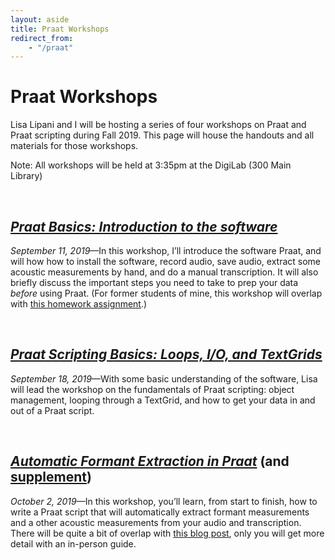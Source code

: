```yaml
---
layout: aside
title: Praat Workshops
redirect_from: 
    - "/praat"
---
```


# Praat Workshops

Lisa Lipani and I will be hosting a series of four workshops on Praat and Praat scripting during Fall 2019. This page will house the handouts and all materials for those workshops.

Note: All workshops will be held at 3:35pm at the DigiLab (300 Main Library) 

<br/>

## [*Praat Basics: Introduction to the software*](/downloads/190911-intro_to_Praat)

*September 11, 2019*---In this workshop, I'll introduce the software Praat, and will how how to install the software, record audio, save audio, extract some acoustic measurements by hand, and do a manual transcription. It will also briefly discuss the important steps you need to take to prep your data *before* using Praat. (For former students of mine, this workshop will overlap with [this homework assignment](/downloads/190523-Praat_tutorial.pdf).)

<br/>

## [*Praat Scripting Basics: Loops, I/O, and TextGrids*](/downloads/190918-praat_scripting)

*September 18, 2019*---With some basic understanding of the software, Lisa will lead the workshop on the fundamentals of Praat scripting: object management, looping through a TextGrid, and how to get your data in and out of a Praat script.

<br/>

## [*Automatic Formant Extraction in Praat*](/downloads/191002-formant_extraction) (and [supplement](/downloads/191001-formant_extraction_supplement))

*October 2, 2019*---In this workshop, you'll learn, from start to finish, how to write a Praat script that will automatically extract formant measurements and a other acoustic measurements from your audio and transcription. There will be quite a bit of overlap with [this blog post](/blog/a-tutorial-on-extracting-formants-in-praat), only you will get more detail with an in-person guide.

<br/>